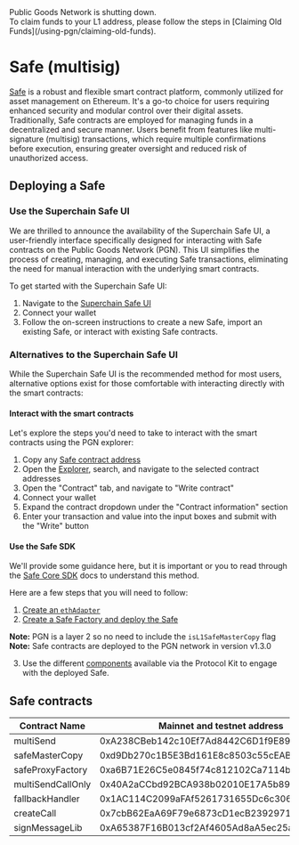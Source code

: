  
<Callout type="warning" emoji="⚠️">
  Public Goods Network is shutting down.<br/>To claim funds to your L1 address, please follow the steps in [Claiming Old Funds](/using-pgn/claiming-old-funds).
</Callout>

<br />

# Safe (multisig)

[Safe](https://safe.global/) is a robust and flexible smart contract platform, commonly utilized for asset management on Ethereum. It's a go-to choice for users requiring enhanced security and modular control over their digital assets. Traditionally, Safe contracts are employed for managing funds in a decentralized and secure manner. Users benefit from features like multi-signature (multisig) transactions, which require multiple confirmations before execution, ensuring greater oversight and reduced risk of unauthorized access.

## Deploying a Safe 

### Use the Superchain Safe UI

We are thrilled to announce the availability of the Superchain Safe UI, a user-friendly interface specifically designed for interacting with Safe contracts on the Public Goods Network (PGN). This UI simplifies the process of creating, managing, and executing Safe transactions, eliminating the need for manual interaction with the underlying smart contracts.

To get started with the Superchain Safe UI:

1. Navigate to the [Superchain Safe UI](https://staging.safe.optimism.io/welcome?chain=PGN) 
2. Connect your wallet
3. Follow the on-screen instructions to create a new Safe, import an existing Safe, or interact with existing Safe contracts.

### Alternatives to the Superchain Safe UI
While the Superchain Safe UI is the recommended method for most users, alternative options exist for those comfortable with interacting directly with the smart contracts:

#### Interact with the smart contracts

Let's explore the steps you'd need to take to interact with the smart contracts using the PGN explorer:

1. Copy any [Safe contract address](#safe-contracts)
2. Open the [Explorer](https://explorer.publicgoods.network), search, and navigate to the selected contract addresses
3. Open the "Contract" tab, and navigate to "Write contract"
4. Connect your wallet
5. Expand the contract dropdown under the "Contract information" section
6. Enter your transaction and value into the input boxes and submit with the "Write" button

#### Use the Safe SDK

We'll provide some guidance here, but it is important or you to read through the [Safe Core SDK](https://docs.safe.global/safe-core-aa-sdk/safe-core-sdk) docs to understand this method. 

Here are a few steps that you will need to follow:
1. [Create an `ethAdapter`](https://docs.safe.global/safe-core-aa-sdk/api-kit)
2. [Create a Safe Factory and deploy the Safe](https://docs.safe.global/safe-core-aa-sdk/protocol-kit/reference)

**Note:** PGN is a layer 2 so no need to include the `isL1SafeMasterCopy` flag
**Note:** Safe contracts are deployed to the PGN network in version v1.3.0

3. Use the different [components](https://docs.safe.global/safe-core-aa-sdk/protocol-kit/reference#safe-reference) available via the Protocol Kit to engage with the deployed Safe. 

## Safe contracts

| Contract Name            | Mainnet and testnet address                |
| ------------------------ | ------------------------------------------ |
| multiSend                | 0xA238CBeb142c10Ef7Ad8442C6D1f9E89e07e7761 |
| safeMasterCopy           | 0xd9Db270c1B5E3Bd161E8c8503c55cEABeE709552 |
| safeProxyFactory         | 0xa6B71E26C5e0845f74c812102Ca7114b6a896AB2 |
| multiSendCallOnly        | 0x40A2aCCbd92BCA938b02010E17A5b8929b49130D |
| fallbackHandler          | 0x1AC114C2099aFAf5261731655Dc6c306bFcd4Dbd |
| createCall               | 0x7cbB62EaA69F79e6873cD1ecB2392971036cFAa4 |
| signMessageLib           | 0xA65387F16B013cf2Af4605Ad8aA5ec25a2cbA3a2 |
